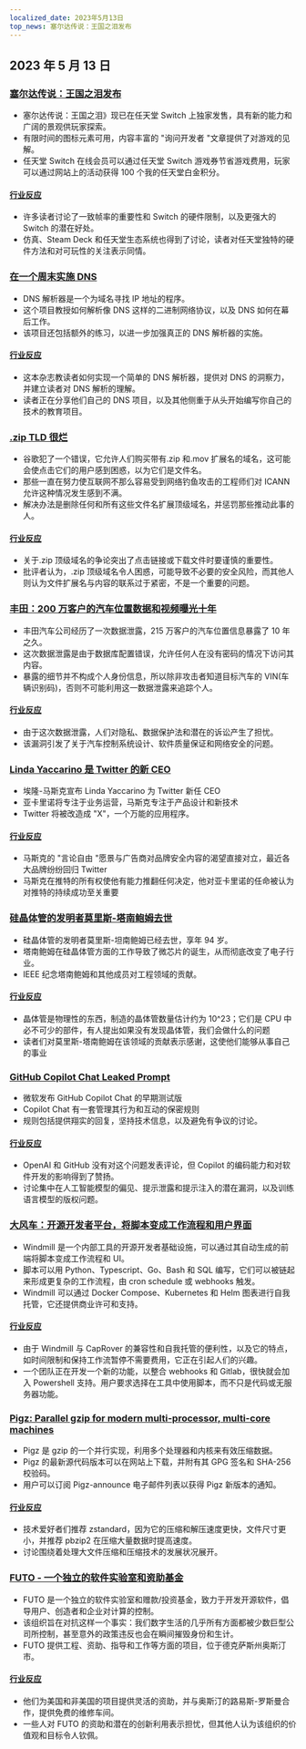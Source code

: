 ```yaml
---
localized_date: 2023年5月13日
top_news: 塞尔达传说：王国之泪发布
---
```




<CallToAction />

<Steps>

## 2023 年 5 月 13 日

### [塞尔达传说：王国之泪发布](https://www.zelda.com/tears-of-the-kingdom/)

- 塞尔达传说：王国之泪》现已在任天堂 Switch 上独家发售，具有新的能力和广阔的景观供玩家探索。
- 有限时间的图标元素可用，内容丰富的 "询问开发者 "文章提供了对游戏的见解。
- 任天堂 Switch 在线会员可以通过任天堂 Switch 游戏券节省游戏费用，玩家可以通过网站上的活动获得 100 个我的任天堂白金积分。

#### [行业反应](http://news.ycombinator.com/item?id=35912318)

- 许多读者讨论了一致帧率的重要性和 Switch 的硬件限制，以及更强大的 Switch 的潜在好处。
- 仿真、Steam Deck 和任天堂生态系统也得到了讨论，读者对任天堂独特的硬件方法和对可玩性的关注表示同情。

### [在一个周末实施 DNS](https://implement-dns.wizardzines.com/)

- DNS 解析器是一个为域名寻找 IP 地址的程序。
- 这个项目教授如何解析像 DNS 这样的二进制网络协议，以及 DNS 如何在幕后工作。
- 该项目还包括额外的练习，以进一步加强真正的 DNS 解析器的实施。

#### [行业反应](http://news.ycombinator.com/item?id=35916064)

- 这本杂志教读者如何实现一个简单的 DNS 解析器，提供对 DNS 的洞察力，并建立读者对 DNS 解析的理解。
- 读者正在分享他们自己的 DNS 项目，以及其他侧重于从头开始编写你自己的技术的教育项目。

### [.zip TLD 很烂](https://financialstatement.zip/)

- 谷歌犯了一个错误，它允许人们购买带有.zip 和.mov 扩展名的域名，这可能会使点击它们的用户感到困惑，以为它们是文件名。
- 那些一直在努力使互联网不那么容易受到网络钓鱼攻击的工程师们对 ICANN 允许这种情况发生感到不满。
- 解决办法是删除任何和所有这些文件名扩展顶级域名，并惩罚那些推动此事的人。

#### [行业反应](http://news.ycombinator.com/item?id=35920336)

- 关于.zip 顶级域名的争论突出了点击链接或下载文件时要谨慎的重要性。
- 批评者认为，.zip 顶级域名令人困惑，可能导致不必要的安全风险，而其他人则认为文件扩展名与内容的联系过于紧密，不是一个重要的问题。

### [丰田：200 万客户的汽车位置数据和视频曝光十年](https://www.bleepingcomputer.com/news/security/toyota-car-location-data-of-2-million-customers-exposed-for-ten-years/)

- 丰田汽车公司经历了一次数据泄露，215 万客户的汽车位置信息暴露了 10 年之久。
- 这次数据泄露是由于数据库配置错误，允许任何人在没有密码的情况下访问其内容。
- 暴露的细节并不构成个人身份信息，所以除非攻击者知道目标汽车的 VIN(车辆识别码)，否则不可能利用这一数据泄露来追踪个人。

#### [行业反应](http://news.ycombinator.com/item?id=35919133)

- 由于这次数据泄露，人们对隐私、数据保护法和潜在的诉讼产生了担忧。
- 该漏洞引发了关于汽车控制系统设计、软件质量保证和网络安全的问题。

### [Linda Yaccarino 是 Twitter 的新 CEO](https://twitter.com/elonmusk/status/1657050349608501249)

- 埃隆-马斯克宣布 Linda Yaccarino 为 Twitter 新任 CEO
- 亚卡里诺将专注于业务运营，马斯克专注于产品设计和新技术
- Twitter 将被改造成 "X"，一个万能的应用程序。

#### [行业反应](http://news.ycombinator.com/item?id=35917912)

- 马斯克的 "言论自由 "愿景与广告商对品牌安全内容的渴望直接对立，最近各大品牌纷纷回归 Twitter
- 马斯克在推特的所有权使他有能力推翻任何决定，他对亚卡里诺的任命被认为对推特的持续成功至关重要

### [硅晶体管的发明者莫里斯-塔南鲍姆去世](https://spectrum.ieee.org/in-memoriam-may-2023)

- 硅晶体管的发明者莫里斯-坦南鲍姆已经去世，享年 94 岁。
- 塔南鲍姆在硅晶体管方面的工作导致了微芯片的诞生，从而彻底改变了电子行业。
- IEEE 纪念塔南鲍姆和其他成员对工程领域的贡献。

#### [行业反应](http://news.ycombinator.com/item?id=35920261)

- 晶体管是物理性的东西，制造的晶体管数量估计约为 10^23；它们是 CPU 中必不可少的部件，有人提出如果没有发现晶体管，我们会做什么的问题
- 读者们对莫里斯-塔南鲍姆在该领域的贡献表示感谢，这使他们能够从事自己的事业

### [GitHub Copilot Chat Leaked Prompt](https://twitter.com/marvinvonhagen/status/1657060506371346432)

- 微软发布 GitHub Copilot Chat 的早期测试版
- Copilot Chat 有一套管理其行为和互动的保密规则
- 规则包括提供翔实的回复，坚持技术信息，以及避免有争议的讨论。

#### [行业反应](http://news.ycombinator.com/item?id=35921375)

- OpenAI 和 GitHub 没有对这个问题发表评论，但 Copilot 的编码能力和对软件开发的影响得到了赞扬。
- 讨论集中在人工智能模型的偏见、提示泄露和提示注入的潜在漏洞，以及训练语言模型的版权问题。

### [大风车：开源开发者平台，将脚本变成工作流程和用户界面](https://github.com/windmill-labs/windmill)

- Windmill 是一个内部工具的开源开发者基础设施，可以通过其自动生成的前端将脚本变成工作流程和 UI。
- 脚本可以用 Python、Typescript、Go、Bash 和 SQL 编写，它们可以被链起来形成更复杂的工作流程，由 cron schedule 或 webhooks 触发。
- Windmill 可以通过 Docker Compose、Kubernetes 和 Helm 图表进行自我托管，它还提供商业许可和支持。

#### [行业反应](http://news.ycombinator.com/item?id=35920082)

- 由于 Windmill 与 CapRover 的兼容性和自我托管的便利性，以及它的特点，如时间限制和保持工作流暂停不需要费用，它正在引起人们的兴趣。
- 一个团队正在开发一个新的功能，以整合 webhooks 和 Gitlab，很快就会加入 Powershell 支持。用户要求选择在工具中使用脚本，而不只是代码或无服务器功能。

### [Pigz: Parallel gzip for modern multi-processor, multi-core machines](https://zlib.net/pigz/)

- Pigz 是 gzip 的一个并行实现，利用多个处理器和内核来有效压缩数据。
- Pigz 的最新源代码版本可以在网站上下载，并附有其 GPG 签名和 SHA-256 校验码。
- 用户可以订阅 Pigz-announce 电子邮件列表以获得 Pigz 新版本的通知。

#### [行业反应](http://news.ycombinator.com/item?id=35914447)

- 技术爱好者们推荐 zstandard，因为它的压缩和解压速度更快，文件尺寸更小，并推荐 pbzip2 在压缩大量数据时提高速度。
- 讨论围绕着处理大文件压缩和压缩技术的发展状况展开。

### [FUTO - 一个独立的软件实验室和资助基金](https://futo.org/)

- FUTO 是一个独立的软件实验室和赠款/投资基金，致力于开发开源软件，倡导用户、创造者和企业对计算的控制。
- 该组织旨在对抗这样一个事实：我们数字生活的几乎所有方面都被少数巨型公司所控制，甚至意外的政策违反也会在瞬间摧毁身份和生计。
- FUTO 提供工程、资助、指导和工作等方面的项目，位于德克萨斯州奥斯汀市。

#### [行业反应](http://news.ycombinator.com/item?id=35911406)

- 他们为美国和非美国的项目提供灵活的资助，并与奥斯汀的路易斯-罗斯曼合作，提供免费的维修车间。
- 一些人对 FUTO 的资助和潜在的创新利用表示担忧，但其他人认为该组织的价值观和目标令人钦佩。

</Steps>
